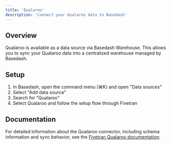 ```yaml
---
title: 'Qualaroo'
description: 'Connect your Qualaroo data to Basedash'
---
```


## Overview

Qualaroo is available as a data source via Basedash Warehouse. This allows you to sync your Qualaroo data into a centralized warehouse managed by Basedash.

## Setup

1. In Basedash, open the command menu (⌘K) and open "Data sources"
2. Select "Add data source"
3. Search for "Qualaroo"
4. Select Qualaroo and follow the setup flow through Fivetran

## Documentation

For detailed information about the Qualaroo connector, including schema information and sync behavior, see the [Fivetran Qualaroo documentation](https://fivetran.com/docs/connectors/applications/qualaroo).
